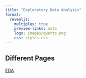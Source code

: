 ```yaml
---
title: "Exploratory Data Analysis"
format:
  revealjs: 
    multiplex: true
    preview-links: auto
    logo: images/quarto.png
    css: styles.css
---
```


## Different Pages

[EDA](general-eda.qmd)


